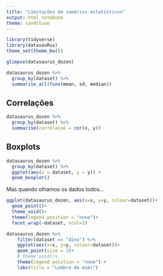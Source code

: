 ---
title: "Limitações de sumários estatísticos"
output: html_notebook
theme: sandstone
---

```{r warning=FALSE}
library(tidyverse)
library(datasauRus)
theme_set(theme_bw())
```

```{r}
glimpse(datasaurus_dozen)
```


```{r}
datasaurus_dozen %>% 
  group_by(dataset) %>% 
  summarise_all(funs(mean, sd, median))
```

## Correlações

```{r}

datasaurus_dozen %>% 
  group_by(dataset) %>% 
  summarise(correlacao = cor(x, y))

```


## Boxplots

```{r}
datasaurus_dozen %>% 
  group_by(dataset) %>% 
  ggplot(aes(x = dataset, y = y)) + 
  geom_boxplot()
```

Mas quando olhamos os dados todos...

```{r}
ggplot(datasaurus_dozen, aes(x=x, y=y, colour=dataset))+
  geom_point()+
  theme_void()+
  theme(legend.position = "none")+
  facet_wrap(~dataset, ncol=3)

```


```{r}
datasaurus_dozen %>% 
    filter(dataset == "dino") %>% 
    ggplot(aes(x=x, y=y, colour=dataset))+
    geom_point(size = 2)+
    # theme_void()+
    theme(legend.position = "none") + 
    labs(title = "Lembre de mim!")
```

